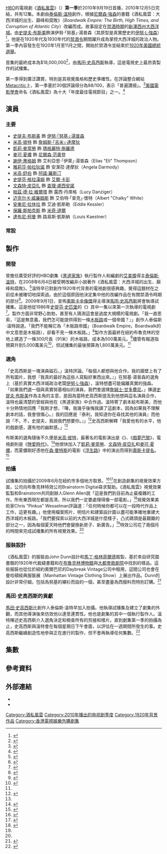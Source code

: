 {{noteTA
|T=zh-hk:酒私風雲 (第一季); zh-tw:海濱帝國 (第一季); zh-cn:大西洋帝国 (第一季);
|G1=Show
|1=zh-hk:酒私風雲;zh-tw:海濱帝國;zh-cn:大西洋帝国;
|2=zh-hk:米高·沙朗;zh-tw:麥可·夏儂;zh-cn:迈克尔·珊农;
|3=zh-hk:積·赫斯頓;zh-tw:傑克·休斯頓;zh-cn:杰克·休斯顿;
}}
{{Infobox television season
| season_name      = 《酒私風雲》第一季
| eng_name         = {{lang|en|''Boardwalk Empire'' (Season 1)}}
| bgcolour         = #000000
| image            = Boardwalk empire season 1.jpg
| caption          = 第一季海報
| country          = 美國
| network          = [[HBO|HBO]]
| first_aired      = {{Start date|2010|9|19}}
| last_aired       = {{End date|2010|12|5}}
| num_episodes     = 12
| prev_season  = 
| next_season  = [[酒私風雲_(第二季)|第二季]]
| episode_list     = 
}}

[[HBO|HBO]]的電視劇《[[酒私風雲|酒私風雲]]》（{{lang-en|''Boardwalk Empire''}}）'''第一季'''於2010年9月19日首播，2010年12月5日完結，共有12集。本劇由[[泰倫斯·溫特|泰倫斯·溫特]]創作，根據[[尼爾森·強森|尼爾森·強森]]的書籍《酒私風雲：大西洋城的出生、巔峰和腐敗》（''Boardwalk Empire: The Birth, High Times, and Corruption of Atlantic City''）改編而成。故事設定在[[禁酒時期|禁酒時期]]的[[新澤西州|新澤西州]][[大西洋城|大西洋城]]。由[[史提夫·布斯美|史提夫·布斯美]]飾演伊努·「努基」·湯普森（其原型是真實歷史的[[伊努·L·強森|伊努·L·強森]]）<ref>{{Cite web |url = http://www.nytimes.com/2010/09/17/arts/television/17boardwalk.html?_r=0 |title = Jersey Shore, the Early Years |author = Alessandra Stanley |date = 2010-09-16 |publisher = The New York Times |language = en |access-date = 2016-08-07 |archive-date = 2018-08-02 |archive-url = https://web.archive.org/web/20180802011522/https://www.nytimes.com/2010/09/17/arts/television/17boardwalk.html?_r=0 |dead-url = no }}</ref>，他是在1920年代及1930年代的[[禁酒令|禁酒令]]期間躍升成為掌控大西洋城的政治人物。第一季內容發生在1920年1月至11月之間，開始於禁酒令並結束於[[1920年美國總統選舉|1920年美國總統選舉]]。

首集的最終成本為$18,000,000<ref>{{Cite web |url = http://deadline.com/2011/06/emmys-10-dramas-pick-best-episodes-142980/ |title = EMMYS: 10 Dramas Pick Best Episodes |date = 2011-06-23 |publisher = Deadline Hollywood |language = en |access-date = 2016-08-07 |archive-date = 2020-09-02 |archive-url = https://web.archive.org/web/20200902213523/https://deadline.com/2011/06/emmys-10-dramas-pick-best-episodes-142980/ |dead-url = no }}</ref>，由[[馬田·史高西斯|馬田·史高西斯]]執導，這是電視史上最昂貴製作的試播集。

第一季得到廣泛讚賞，特別是其視覺風格和歷史準確性。在評論整合網站[[Metacritic|Metacritic]]上，第一季基於30個評論得分為88/100，表示「普遍讚揚」。<ref>{{Cite web |url = http://www.metacritic.com/tv/boardwalk-empire |title = BOARDWALK EMPIRE : SEASON 1 |publisher = Metacritic |language = en |access-date = 2017-04-06 |archive-date = 2021-01-28 |archive-url = https://web.archive.org/web/20210128171220/https://www.metacritic.com/tv/boardwalk-empire |dead-url = no }}</ref>[[美國電影學會|美國電影學會]]命名《酒私風雲》為十大「年度最佳電視節目」之一。<ref>{{Cite web |url = http://tvbythenumbers.zap2it.com/network-press-releases/afi-awards-selections-announced-the-walking-dead-breaking-bad-glee-30-rock-and-boardwalk-empire-among-tv-winners/75177/ |title = AFI Awards Selections Announced: 'The Walking Dead,' 'Breaking Bad,' 'Glee,' '30 Rock' and 'Boardwalk Empire' Among TV Winners |date = 2010-12-12 |publisher = TV by the Numbers |language = en |access-date = 2017-04-06 |archive-date = 2020-04-13 |archive-url = https://web.archive.org/web/20200413041432/https://tvbythenumbers.zap2it.com/network-press-releases/afi-awards-selections-announced-the-walking-dead-breaking-bad-glee-30-rock-and-boardwalk-empire-among-tv-winners/75177/ |dead-url = yes }}</ref>

== 演員 ==
=== 主要 ===
{{div col}}
* [[史提夫·布斯美|史提夫·布斯美]] 飾 [[努基·湯普森|伊努·「努基」·湯普森]]
* [[米高·彼特|米高·彼特]] 飾 [[吉米·達摩狄|詹姆斯·「吉米」·達摩狄]]
* [[凱莉·麥當勞|凱莉·麥當勞]] 飾 [[瑪格麗特·湯普森|瑪格麗特·施羅德]]
* [[麥可·夏儂|麥可·夏儂]] 飾 [[尼爾森·范奧登|尼爾森·范奧登]]
* [[謝伊·惠格姆|謝伊·惠格姆]] 飾 艾利亞思·「伊萊」·湯普森（Elias "Eli" Thompson）
* [[雅莉莎·帕拉狄諾|雅莉莎·帕拉狄諾]] 飾 安潔菈·達摩狄（Angela Darmody）
* [[米高·舒伯|米高·舒伯]] 飾 [[阿諾·羅斯汀|阿諾·羅斯汀]]
* [[史提芬·格拉漢姆|史提芬·格拉漢姆]] 飾 [[艾爾·卡彭|艾爾·卡彭]]
* [[文森特·皮亞扎|文森特·皮亞扎]] 飾 [[查理·盧西安諾|查理·盧西安諾]]
* [[帕茲·德·拉·維爾塔|帕茲·德·拉·維爾塔]] 飾 露西·丹席格（Lucy Danziger）
* [[迈克尔·K·威廉姆斯|迈克尔·K·威廉姆斯]] 飾 艾伯特·「查克」·懷特（Albert "Chalky" White）
* [[安東尼·拉休拉|安東尼·拉休拉]] 飾 艾迪·凱斯勒（Eddie Kessler）
* [[保羅·斯帕克斯|保羅·斯帕克斯]] 飾 [[米奇·道爾|米奇·道爾]]
* [[達布尼·柯曼|達布尼·柯曼]] 飾 路易斯·凱斯納（Louis Kaestner）
{{div col end}}

=== 常設 ===
{{Columns-list|2|
* Brady和Connor Noon 飾 Tommy Darmody
* Josie和Lucy Gallina 飾 Emily Schroeder
* Declan和Rory McTigue 飾 Teddy Schroeder
* William Hill 飾 Alderman George O'Neill
* [[羅伯·哥希斯|羅伯·哥希斯]] 飾 Alderman Jim Neary
* [[珂茜·莫爾|珂茜·莫爾]] 飾 吉莉安·達摩狄（Gillian Darmody）
* Adam Mucci 飾 Deputy Halloran
* [[埃里克·維奈爾|埃里克·維奈爾]] 飾 Agent Sebso
* [[格雷格·安東納奇|格雷格·安東納奇]] 飾 [[強尼·托里奧|強尼·托里奧]]
* [[愛德華多·巴萊里尼|愛德華多·巴萊里尼]] 飾 Ignatius D'Alessio
* [[馬克斯·凱塞拉|馬克斯·凱塞拉]] 飾 Leo D'Alessio
* {{link-en|彼特·麥克羅比|Peter McRobbie}} 飾 Supervisor Frederick Elliot
* [[傑克·休斯頓|傑克·休斯頓]] 飾 [[理查·哈洛|理查·哈洛]]
* {{link-en|安娜·卡塔琳娜|Anna Katarina}} 飾 Isabelle Jeunet
* {{link-en|梅根·萊金|Megan Reinking}} 飾 Annabelle
* Kevin O'Rourke 飾 [[愛德華·L·巴德|愛德華·L·巴德]]
* [[阿納托爾·優素福|阿納托爾·優素福]] 飾 [[邁爾·蘭斯基|邁爾·蘭斯基]]
* [[湯姆·阿爾德里奇|湯姆·阿爾德里奇]] 飾 Ethan Thompson
* [[史蒂芬·德羅薩|史蒂芬·德羅薩]] 飾 [[埃迪·康托爾|埃迪·康托爾]]
* Pearce Bunting 飾 [[威廉·麥考伊_(私酒販)|比爾·麥考伊]]
* [[艾蜜莉·米德|艾蜜莉·米德]] 飾 Pearl
* {{link-en|傑里夫·貝爾遜|Geoff Pierson}} 飾 {{link-en|華爾特·伊雲斯·埃奇|Walter Evans Edge|華爾特·埃奇}}
* Joseph Riccobene 飾 [[法蘭基·耶魯|法蘭基·耶魯]]
* Joe Caniano 飾 [[傑克·古茲克|傑克·古茲克]]
* [[克里斯托弗·麥克唐納|克里斯托弗·麥克唐納]] 飾 {{link-en|哈里·M·多赫蒂|Harry M. Daugherty}}
}}

== 製作 ==
=== 開發 ===
曾擔任廣受好評的HBO劇集《[[黑道家族|黑道家族]]》執行製作人和編劇的[[艾美獎|艾美獎]]得主[[泰倫斯·溫特|泰倫斯·溫特]]，在2008年6月4日被受聘改編非小說著作《酒私風雲：大西洋城的出生、巔峰和腐敗》。<ref>{{Cite web |url = http://movieweb.com/terence-winter-set-to-write-martin-scorceses-boardwalk-empire/ |title = Terence Winter Set to Write Martin Scorcese's Boardwalk Empire |publisher = MovieWeb |language = en |access-date = 2017-04-13 |archive-date = 2020-09-18 |archive-url = https://web.archive.org/web/20200918173917/https://movieweb.com/terence-winter-set-to-write-martin-scorceses-boardwalk-empire/ |dead-url = no }}</ref>溫特早已對創作1920年代背景的電視劇很感興趣，覺得這題材在之前從未被確切地探索過。由於這個原因他決定集中他的改編作品在有關禁酒令時期的部分<ref>{{Cite web |url = http://www.ign.com/articles/2010/08/07/scorsese-introduces-boardwalk-empire |title = SCORSESE INTRODUCES BOARDWALK EMPIRE |date = 2010-08-07 |publisher = IGN |language = en |access-date = 2017-04-13 |archive-date = 2020-04-13 |archive-url = https://web.archive.org/web/20200413041603/https://www.ign.com/articles/2010/08/07/scorsese-introduces-boardwalk-empire |dead-url = no }}</ref>。2009年9月1日，宣佈[[奧斯卡金像獎|奧斯卡金像獎]]得主導演[[馬田·史高西斯|馬田·史高西斯]]將會執導試播集。這是他從1986年[[史提芬·史匹堡|史提芬·史匹堡]]的《{{link-en|惊异传奇 (美国电视剧)|Amazing Stories (TV series)|惊异传奇}}》其中一集以來第一次執導的電視劇<ref>{{Cite web |url = http://www.aintitcool.com/node/37847 |title = Scorsese May Direct First TV Show Since AMAZING STORIES!! |date = 2008-08-08 |publisher = Ain't It Cool News |language = en |access-date = 2017-04-13 |archive-date = 2018-09-29 |archive-url = https://web.archive.org/web/20180929113556/http://www.aintitcool.com/node/37847 |dead-url = no }}</ref>。製作方面非常野心勃勃，甚至有人猜測這會是過度大規模的電視劇。「我一直思索，『這是無意義，我們怎可能提供得到一條[[木板路|木板路]]或一個帝國？』」創作人泰倫斯·溫特說道。「我們不能稱它為「木板路帝國」（Boardwalk Empire，Boardwalk的中文意思是木板路），卻看不見一條木板路。」<ref name="variety">{{Cite web |url = http://variety.com/2010/tv/reviews/boardwalk-empire-1117943535/ |title = Review: 'Boardwalk Empire' |author = Brian Lowry |date = 2010-09-12 |publisher = Variety |language = en |access-date = 2017-04-13 |archive-date = 2020-10-01 |archive-url = https://web.archive.org/web/20201001185125/https://variety.com/2010/tv/reviews/boardwalk-empire-1117943535/ |dead-url = no }}</ref>製作方面最終在紐約布魯克林的空地上建造了一條300尺長（91米）的木板路，成本為500萬美元。<ref>{{Cite web |url = http://www.nationalledger.com/pop-culture-news/boardwalk-empire-pilot-18-mi-192559.shtml#.WE_uU_l96Ul |title = Boardwalk Empire Pilot, $18 Million 'Bigs Buck Bet' for HBO |author = Lynda Johnson |date = 2010-08-08 |publisher = The National Ledger |language = en |access-date = 2017-04-13 |archive-date = 2012-01-08 |archive-url = https://web.archive.org/web/20120108223804/http://www.nationalledger.com/pop-culture-news/boardwalk-empire-pilot-18-mi-192559.shtml#.WE_uU_l96Ul |dead-url = no }}</ref>儘管有報道指預算升到5,000萬美元<ref>{{Cite web |url = http://bbook.com/nightlife/hbos-boardwalk-empire-cost-50-million-how-they-gonna-make-it-back/ |title = HBO's 'Boardwalk Empire' Cost $50 Million: How They Gonna Make It Back? |date = 2010-01-15 |publisher = BlackBook |language = en |access-date = 2017-04-13 |archive-date = 2020-04-13 |archive-url = https://web.archive.org/web/20200413041324/https://bbook.com/nightlife/hbos-boardwalk-empire-cost-50-million-how-they-gonna-make-it-back/ |dead-url = no }}</ref>，但試播集的最後預算為1,800萬美元。<ref name="variety" />

=== 選角 ===
「史高西斯是一塊演員磁石，」溫特評論。「每個人都想與他合作。我的牆壁上有了所有圖片，我想『我真的最好為這些人寫點好東西出來。』」在努基·湯普森的選角上（基於真實大西洋城政治老闆[[伊努·L·強森|伊努·L·強森]]），溫特想盡可能偏離真實的強森。「如果我們選一個與真實努基相似的演員，我們會選擇[[詹姆士·甘多費尼|詹姆士·甘多費尼]]。」揀選[[史提夫·布斯美|史提夫·布斯美]]作為主角的主意，是因為當時史高西斯提及到他想與這名演員合作，溫特也最清楚的曾經與他在《黑道家族》中合作過。溫特寄了劇本給布斯美，而他十分熱情地回應「我剛才想，『嘩，我幾乎後悔我讀了這劇本，因為如果我不理解劇本的話，我會很傷心。』我的回應是『泰利，我知道你在尋找其他的演員』而他說『不，不，史提夫，我說我們想要你。』」<ref name="sepinwall">{{Cite web |url = http://uproxx.com/sepinwall/press-tour-hbo-s-boardwalk-empire-brings-martin-scorsese-to-television/ |title = Press tour: HBO's 'Boardwalk Empire' brings Martin Scorsese to television |author = Alan Sepinwall |date = 2010-08-07 |publisher = UPROXX |language = en |access-date = 2017-04-13 |archive-date = 2020-04-13 |archive-url = https://web.archive.org/web/20200413041451/https://uproxx.com/sepinwall/press-tour-hbo-s-boardwalk-empire-brings-martin-scorsese-to-television/ |dead-url = no }}</ref>史高西斯解釋「我愛他有的水平，他的戲劇感，還有他的幽默感。」<ref name="sepinwall" />

布斯美的選角隨後不久便是[[米高·彼特|米高·彼特]]，最著名的電影演出是《{{link-en|殺人習作|Murder by Numbers}}》、《[[戲夢巴黎|戲夢巴黎]]》，電視劇則是《[[戀愛時代_(美國電視劇)|戀愛時代]]》。<ref>{{Cite web |url = http://www.tvguide.com/news/boardwalk-empire-casting-1001234/?rss=breakingnews&partnerid=imdb&profileid=01 |title = Pilot News: Michael Pitt Walks Boardwalk for HBO and Scorsese |author = Matt Mitovich |date = 2009-01-02 |publisher = TVGuide.com |language = en |access-date = 2017-04-13 |archive-date = 2020-10-29 |archive-url = https://web.archive.org/web/20201029233708/https://www.tvguide.com/news/boardwalk-empire-casting-1001234/?rss=breakingnews&partnerid=imdb&profileid=01 |dead-url = no }}</ref>他很快加入了[[凱莉·麥當勞|凱莉·麥當勞]]、[[文森特·皮亞扎|文森特·皮亞扎]]和[[麥可·夏儂|麥可·夏儂]]，而夏儂剛好憑他在[[森·曼特斯|森·曼特斯]]的電影《[[浮生路|浮生路]]》中的演出而得到[[奧斯卡金像獎|奧斯卡提名]]。<ref>{{Cite web |url = http://uproxx.com/hitfix/new-oscar-nominee-joins-scorsese-s-hbo-pilot/ |title = New Oscar nominee joins Scorsese's HBO pilot |author = HITFIX |date = 2009-01-29 |publisher = UPROXX |language = en |access-date = 2017-04-13 |archive-date = 2017-02-22 |archive-url = https://web.archive.org/web/20170222081553/http://uproxx.com/hitfix/new-oscar-nominee-joins-scorsese-s-hbo-pilot/ |dead-url = no }}</ref>

=== 拍攝 ===
試播集的拍攝於2009年6月在紐約市多個地方取景。<ref>{{Cite web |url = http://www.broadcastingcable.com/news/programming/hbo-not-hung-decision-making/34907 |title = HBO Not 'Hung' Up on Decision-Making |author = Marisa Guthrie |date = 2009-06-08 |publisher = Broadcasting & Cable |language = en |access-date = 2017-04-13 |archive-date = 2017-02-16 |archive-url = https://web.archive.org/web/20170216135002/http://www.broadcastingcable.com/news/programming/hbo-not-hung-decision-making/34907 |dead-url = no }}</ref><ref>{{Cite web |url = http://www.nytimes.com/2010/09/05/arts/television/05empire.html |title = On the Boardwalk, HBO Hangs Out With a New Mob |author = Charles McGrath |date = 2010-09-03 |publisher = The New York Times |language = en |access-date = 2017-04-13 |archive-date = 2021-03-09 |archive-url = https://web.archive.org/web/20210309054937/https://www.nytimes.com/2010/09/05/arts/television/05empire.html |dead-url = no }}</ref>在創造劇集的視覺效果方面，公司向布魯克林特效公司Brainstorm Digital尋求幫助。《酒私風雲》視覺效果監製和Brainstorm共同創辦人Glenn Allen說「這是我們到目前為止最複雜的工作。所有東西現在都是高清，所以我們一定要處理得像一部電影。」<ref name="brainstorm">{{Cite web |url = http://www.nydailynews.com/entertainment/tv-movies/dumbo-biz-brainstorm-martin-scorsese-team-hbo-project-boardwalk-empire-article-1.393946 |title = DUMBO biz, Scorsese team up for HBO project 'Boardwalk Empire' |author = Michael Lipkin |date = 2009-08-04 |publisher = New York Daily News |language = en |access-date = 2017-04-13 |archive-date = 2012-10-25 |archive-url = https://web.archive.org/web/20121025225704/http://www.nydailynews.com/entertainment/tv-movies/dumbo-biz-brainstorm-martin-scorsese-team-hbo-project-boardwalk-empire-article-1.393946 |dead-url = no }}</ref>視覺效果美術家Chris "Pinkus" Wesselman評論道：「任何時候你都可以在一段時代作品上工作，這更有趣。」他使用檔案照片、明信片和建築設計圖以盡可能準確地重建大西洋城的木板路。「我們要探索以前的大西洋城是什麼樣子，凸式碼頭是最艱難的部分之一，因為每個夏天時他們會變換新房子、新廣告。」<ref name="brainstorm" />特效公司花了兩個月的時間來完成試播集的所有視覺效果。<ref name="brainstorm" />

=== 服裝設計 ===
《酒私風雲》的服裝由John Dunn設計和[[馬丁·格林菲爾德|馬丁·格林菲爾德]]裁製，基於來自{{link-en|流行設計學院|Fashion Institute of Technology}}研究圖書館的1920年代裁縫書籍和在[[布魯克林博物館|布魯克林博物館]]與[[大都會歌劇院|大都會歌劇院]]中找到的樣品。這些服裝也從位於紐約奧爾巴尼的Daybreak Vintage公司中租用，這間公司也會在曼哈頓經典服裝展（Manhattan Vintage Clothing Show）上展出作品。Dunn的設計非常仔細，包括為努基的襯衫而設的一個{{link-en|衣領針|Collar pin}}，甚至盡量為西服料而特別訂購{{link-en|毛織品|Woolen|}}。<ref>{{Cite web |url = http://www.esquire.com/style/mens-fashion/a8431/boardwalk-empire-costume-designer-091510/ |title = The Bespoke Gangster Style of HBO's ''Boardwalk Empire'' |author = John Dunn |date = 2010-09-15 |publisher = Esquire |language = en |access-date = 2017-04-13 |archive-date = 2020-08-31 |archive-url = https://web.archive.org/web/20200831121936/https://www.esquire.com/style/mens-fashion/a8431/boardwalk-empire-costume-designer-091510/ |dead-url = no }}</ref>

=== 馬田·史高西斯的貢獻 ===
[[馬田·史高西斯|馬田·史高西斯]]比創作人泰倫斯·溫特早加入拍攝。他執導試播集及建立了劇集的外觀，而其他導演後來仿效他以達至連貫性。他也是劇集的其中一個執行製作人。溫特陳述史高西斯介入選角決定和檢查所有的剪接和樣片。直到劇集第一季的拍攝為止，史高西斯與溫特會在每個星期日下午會面，以評估在一週期間所發生的事。史高西斯繼續創造性地參與正在進行的製作，但不會再執導任何集數。<ref>{{Cite web |url = http://collider.com/boardwalk-empire-interview-martin-scorsese-terrence-winter/ |title = Martin Scorsese and Terence Winter Interview BOARDWALK EMPIRE |author = Christina Radish |date = 2010-09-14 |publisher = Collider.com |language = en |accessdate = 2017-04-13 |archive-date = 2013-10-17 |archive-url = https://web.archive.org/web/20131017231753/http://collider.com/boardwalk-empire-interview-martin-scorsese-terrence-winter/ |dead-url = no }}</ref>

== 集數 ==
<onlyinclude>{{Episode table |background=#000000 |overall=5 |season=5 |title= |director= |writer= |airdate= |viewers= |country=美國 |episodes=
{{Episode list/sublist|List of Boardwalk Empire episodes
 |EpisodeNumber = 1
 |EpisodeNumber2 = 1
 |Title = "{{link-en|Boardwalk Empire (episode)|Boardwalk Empire (episode)|Boardwalk Empire}}"
 |DirectedBy = [[馬田·史高西斯|馬田·史高西斯]]
 |WrittenBy = [[泰倫斯·溫特|泰倫斯·溫特]]
 |OriginalAirDate = {{Start date|2010|9|19}}
 |Viewers = 4.81<ref name="pilot ratings">{{Cite web|url=http://tvbythenumbers.zap2it.com/2010/09/21/sunday-cable-ratings-boardwalk-empire-premieres-rubicon-still-struggling-the-glades-mad-men-kardashians-lots-more/64524/|title=Sunday Cable Ratings: ‘''Boardwalk Empire''’ Premieres; ‘''Rubicon''’ Still Struggling + ''The Glades'', ''Mad Men'', ''Kardashians'' & Lots More|work=TV by the Numbers|last=Seidman|first=Robert|date=September 21, 2010|access-date=2016-08-10|archive-date=2014-09-09|archive-url=https://web.archive.org/web/20140909173224/http://tvbythenumbers.zap2it.com/2010/09/21/sunday-cable-ratings-boardwalk-empire-premieres-rubicon-still-struggling-the-glades-mad-men-kardashians-lots-more/64524/|dead-url=yes}}</ref>
 |ShortSummary = 在1920年1月禁酒令的黎明之際，大西洋縣的財務主管伊努·「努基」·湯普森，策劃一個與[[阿諾·羅斯汀|阿諾·羅斯汀]]和[[查理·盧西安諾|查理·「幸運」·盧西安諾]]進行非法私酒生意的合作計劃來令他自己和他的合夥人非常富有。努基被美麗而懷孕的瑪格麗特·施羅德接近，她希望他幫助她的虐待狂丈夫尋找一份工作。努基的前門生，吉米·達摩狄，從第一次世界大戰的戰鬥中回來，並帶回他對未來的雄心勃勃想法，他建立了一個靠不住的結盟，這可能對他和努基帶來嚴重的後果。
 |LineColor = 000000
}}
{{Episode list/sublist|List of Boardwalk Empire episodes
 |EpisodeNumber = 2
 |EpisodeNumber2 = 2
 |Title = "{{link-en|The Ivory Tower (Boardwalk Empire)|The Ivory Tower (Boardwalk Empire)|The Ivory Tower}}"
 |DirectedBy = [[提姆·范恩·派頓|提姆·范恩·派頓]]
 |WrittenBy = 泰倫斯·溫特
 |OriginalAirDate = {{Start date|2010|9|26}}
 |Viewers = 3.33<ref>{{Cite web|url=http://tvbythenumbers.zap2it.com/2010/09/28/sunday-cable-ratings-boardwalk-empire-falls-rubicon-stays-low-the-glades-mad-men-kardashians-lots-more/65626/|title=Sunday Cable Ratings: ‘''Boardwalk Empire''’ Falls; ‘''Rubicon''’ Stays Low + ''Glades'', ''Mad Men'', ''Kardashians'', ''Dexter'' & Lots More|work=TV by the Numbers|last=Gorman|first=Bill|date=September 28, 2010|access-date=2016-08-10|archive-date=2011-01-24|archive-url=https://web.archive.org/web/20110124072526/http://tvbythenumbers.zap2it.com/2010/09/28/sunday-cable-ratings-boardwalk-empire-falls-rubicon-stays-low-the-glades-mad-men-kardashians-lots-more/65626|dead-url=yes}}</ref>
 |ShortSummary =
 |LineColor = 000000
}}
{{Episode list/sublist|List of Boardwalk Empire episodes
 |EpisodeNumber = 3
 |EpisodeNumber2 = 3
 |Title = "{{link-en|Broadway Limited (Boardwalk Empire)|Broadway Limited (Boardwalk Empire)|Broadway Limited}}"
 |DirectedBy = 提姆·范恩·派頓
 |WrittenBy = {{link-en|瑪格麗特·納格|Margaret Nagle}}
 |OriginalAirDate = {{Start date|2010|10|3}}
 |Viewers = 3.41<ref>{{Cite web|url=http://tvbythenumbers.zap2it.com/2010/10/05/sunday-cable-ratings-boardwalk-empire-mostly-stable-rubicon-still-tiny-mad-men-kardashians-dexter-lots-more/66791/|title=Sunday Cable Ratings: ‘''Boardwalk Empire''’ Mostly Stable; ‘''Rubicon''’ Still Tiny; ''Mad Men'', ''Kardashians'', ''Dexter'' & Lots More|work=TV by the Numbers|last=Seidman|first=Robert|date=October 5, 2010|access-date=2016-08-10|archive-date=2010-11-27|archive-url=https://web.archive.org/web/20101127010123/http://tvbythenumbers.zap2it.com/2010/10/05/sunday-cable-ratings-boardwalk-empire-mostly-stable-rubicon-still-tiny-mad-men-kardashians-dexter-lots-more/66791|dead-url=yes}}</ref>
 |ShortSummary =
 |LineColor = 000000
}}
{{Episode list/sublist|List of Boardwalk Empire episodes
 |EpisodeNumber = 4
 |EpisodeNumber2 = 4
 |Title = "{{link-en|Anastasia (Boardwalk Empire)|Anastasia (Boardwalk Empire)|Anastasia}}"
 |DirectedBy = {{link-en|傑里米·珀德斯瓦|Jeremy Podeswa}}
 |WrittenBy = [[勞倫斯·康納|勞倫斯·康納]] 及 瑪格麗特·納格
 |OriginalAirDate = {{Start date|2010|10|10}}
 |Viewers = 2.57<ref>{{Cite web|url=http://tvbythenumbers.zap2it.com/2010/10/12/sunday-cable-ratings-boardwalk-empire-plunges-rubicon-up-mad-men-kardashians-mlb-playoffs-more/67765/|title=Sunday Cable Ratings: ‘''Boardwalk Empire''’  Plunges; ‘''Rubicon''’ Up; ''Mad Men'', ''Kardashians'', ''MLB Playoffs'' & More|work=TV by the Numbers|last=Gorman|first=Bill|date=October 12, 2010|access-date=2016-08-10|archive-date=2010-11-19|archive-url=https://web.archive.org/web/20101119004337/http://tvbythenumbers.zap2it.com/2010/10/12/sunday-cable-ratings-boardwalk-empire-plunges-rubicon-up-mad-men-kardashians-mlb-playoffs-more/67765|dead-url=yes}}</ref>
 |ShortSummary =
 |LineColor = 000000
}}
{{Episode list/sublist|List of Boardwalk Empire episodes
 |EpisodeNumber = 5
 |EpisodeNumber2 = 5
 |Title = "{{link-en|Nights in Ballygran|Nights in Ballygran}}"
 |DirectedBy = [[亞倫·泰勒_(導演)|亞倫·泰勒]]
 |WrittenBy = 勞倫斯·康納
 |OriginalAirDate = {{Start date|2010|10|17}}
 |Viewers = 2.85<ref>{{Cite web|url=http://tvbythenumbers.zap2it.com/2010/10/19/sunday-cable-ratings-kardarshians-lead-mad-men-finale-up-rubicon-finale-down-boardwalk-empire-sonny-with-a-chance-much-more/68833/|title=Sunday Cable Ratings: ''Kardarshians'' Lead; ‘''Mad Men''’ Finale Up; ‘''Rubicon''’ Finale Down; ‘''Boardwalk Empire'',’ ‘''Sonny with a Chance''’ & Much More|work=TV by the Numbers|last=Seidman|first=Robert|date=October 19, 2010|access-date=2016-08-10|archive-date=2010-11-18|archive-url=https://web.archive.org/web/20101118064212/http://tvbythenumbers.zap2it.com/2010/10/19/sunday-cable-ratings-kardarshians-lead-mad-men-finale-up-rubicon-finale-down-boardwalk-empire-sonny-with-a-chance-much-more/68833|dead-url=yes}}</ref>
 |ShortSummary =
 |LineColor = 000000
}}
{{Episode list/sublist|List of Boardwalk Empire episodes
 |EpisodeNumber = 6
 |EpisodeNumber2 = 6
 |Title = "{{link-en|Family Limitation|Family Limitation}}"
 |DirectedBy = 提姆·范恩·派頓
 |WrittenBy = [[侯活·科德|侯活·科德]]
 |OriginalAirDate = {{Start date|2010|10|24}}
 |Viewers = 2.81<ref>{{Cite web|url=http://tvbythenumbers.zap2it.com/2010/10/26/sunday-cable-ratings-kardashians-finale-way-up-boardwalk-empire-dexter-swamp-people-much-more/69776/|title=Sunday Cable Ratings: ''Kardashians'' Finale Way Up;B''oardwalk Empire'', ''Dexter'', ''Swamp People'' & Much More|work=TV by the Numbers|last=Seidman|first=Robert|date=October 26, 2010|access-date=2016-08-10|archive-date=2010-11-27|archive-url=https://web.archive.org/web/20101127010138/http://tvbythenumbers.zap2it.com/2010/10/26/sunday-cable-ratings-kardashians-finale-way-up-boardwalk-empire-dexter-swamp-people-much-more/69776|dead-url=yes}}</ref>
 |ShortSummary =
 |LineColor = 000000
}}
{{Episode list/sublist|List of Boardwalk Empire episodes
 |EpisodeNumber = 7
 |EpisodeNumber2 = 7
 |Title = "{{link-en|Home (Boardwalk Empire)|Home (Boardwalk Empire)|Home}}"
 |DirectedBy = [[艾倫·庫爾特|艾倫·庫爾特]]
 |WrittenBy = 提姆·范恩·派頓 及 {{link-en|保羅·西姆斯|Paul Simms}}
 |OriginalAirDate = {{Start date|2010|10|31}}
 |Viewers = 2.67<ref>{{Cite web|url=http://tvbythenumbers.zap2it.com/2010/11/02/sunday-cable-ratings-the-walking-dead-kills-boardwalk-empire-steady-swamp-people-dexter-ghost-hunters-live-much-more/70585/|title=Sunday Cable Ratings: ''The Walking Dead'' Kills; ''Boardwalk Empire'' Steady; + ''Swamp People'', ''Dexter'', ''Ghost Hunters Live'' & Much More|work=TV by the Numbers|last=Seidman|first=Robert|date=November 2, 2010|access-date=2016-08-10|archive-date=2010-11-19|archive-url=https://web.archive.org/web/20101119002438/http://tvbythenumbers.zap2it.com/2010/11/02/sunday-cable-ratings-the-walking-dead-kills-boardwalk-empire-steady-swamp-people-dexter-ghost-hunters-live-much-more/70585|dead-url=yes}}</ref>
 |ShortSummary =
 |LineColor = 000000
}}
{{Episode list/sublist|List of Boardwalk Empire episodes
 |EpisodeNumber = 8
 |EpisodeNumber2 = 8
 |Title = "{{link-en|Hold Me in Paradise|Hold Me in Paradise}}"
 |DirectedBy = {{link-en|布萊恩·柯克|Brian Kirk}}
 |WrittenBy = {{link-en|梅格·傑克遜|Meg Jackson (screenwriter)}}
 |OriginalAirDate = {{Start date|2010|11|7}}
 |Viewers = 3.21<ref>{{Cite web|url=http://tvbythenumbers.zap2it.com/2010/11/09/sunday-cable-ratings-the-walking-dead-lives-boardwalk-empire-up-real-housewives-hannah-montana-kendra-much-more/71446/|title=Sunday Cable Ratings: ''The Walking Dead'' Lives!; ''Boardwalk Empire'' Up; + ''Real Housewives'', ''Hannah Montana'', ''Kendra'' & Much More|work=TV by the Numbers|last=Gorman|first=Bill|date=November 9, 2010|access-date=2016-08-10|archive-date=2010-11-14|archive-url=https://web.archive.org/web/20101114060311/http://tvbythenumbers.zap2it.com/2010/11/09/sunday-cable-ratings-the-walking-dead-lives-boardwalk-empire-up-real-housewives-hannah-montana-kendra-much-more/71446|dead-url=yes}}</ref>
 |ShortSummary =
 |LineColor = 000000
}}
{{Episode list/sublist|List of Boardwalk Empire episodes
 |EpisodeNumber = 9
 |EpisodeNumber2 = 9
 |Title = "{{link-en|Belle Femme|Belle Femme}}"
 |DirectedBy = [[布拉德·安德森|布拉德·安德森]]
 |WrittenBy = Steve Kornacki
 |OriginalAirDate = {{Start date|2010|11|14}}
 |Viewers = 2.98<ref>{{Cite web|url=http://tvbythenumbers.zap2it.com/2010/11/16/sunday-cable-ratings-the-walking-dead-sarah-palin-again-still-boardwalk-empire-drops-real-housewives-sonny-with-a-chance-kendra-much-more/72307|title=Sunday Cable Ratings: ''The Walking Dead'', ''Sarah Palin'' (again, still); ''Boardwalk Empire'' Drops; ''Real Housewives'', ''Sonny With a Chance'', ''Kendra'' & Much More|work=TV by the Numbers|last=Seidman|first=Robert|date=November 16, 2010|accessdate=2016-08-10|archive-date=2013-07-09|archive-url=https://www.webcitation.org/6HynlBMBx?url=http://tvbythenumbers.zap2it.com/2010/11/16/sunday-cable-ratings-the-walking-dead-sarah-palin-again-still-boardwalk-empire-drops-real-housewives-sonny-with-a-chance-kendra-much-more/72307|dead-url=yes}}</ref>
 |ShortSummary =
 |LineColor = 000000
}}
{{Episode list/sublist|List of Boardwalk Empire episodes
 |EpisodeNumber = 10
 |EpisodeNumber2 = 10
 |Title = "{{link-en|The Emerald City (Boardwalk Empire)|The Emerald City (Boardwalk Empire)|The Emerald City}}"
 |DirectedBy = {{link-en|西蒙·塞蘭·瓊斯|Simon Cellan Jones}}
 |WrittenBy = 勞倫斯·康納
 |OriginalAirDate = {{Start date|2010|11|21}}
 |Viewers = 3.05<ref>{{Cite web|url=http://tvbythenumbers.zap2it.com/2010/11/23/sunday-cable-ratings-sarah-palins-alaska-falls-the-walking-deadagain-still-boardwalk-empire-drops-real-housewives-sonny-with-a-chance-kendra-much-more/73243/|title=Sunday Cable Ratings: ''Sarah Palin's Alaska'' Falls; ''The Walking Dead'' (again, still); ''Boardwalk Empire'' Drops; ''Real Housewives'', ''Sonny With a Chance'', ''Kendra'' & Much More|work=TV by the Numbers|last=Seidman|first=Robert|date=November 23, 2010|access-date=2016-08-10|archive-date=2010-11-26|archive-url=https://web.archive.org/web/20101126232528/http://tvbythenumbers.zap2it.com/2010/11/23/sunday-cable-ratings-sarah-palins-alaska-falls-the-walking-deadagain-still-boardwalk-empire-drops-real-housewives-sonny-with-a-chance-kendra-much-more/73243|dead-url=yes}}</ref>
 |ShortSummary =
 |LineColor = 000000
}}
{{Episode list/sublist|List of Boardwalk Empire episodes
 |EpisodeNumber = 11
 |EpisodeNumber2 = 11
 |Title = "{{link-en|Paris Green (Boardwalk Empire)|Paris Green (Boardwalk Empire)|Paris Green}}"
 |DirectedBy = 艾倫·庫爾特
 |WrittenBy = 侯活·科德
 |OriginalAirDate = {{Start date|2010|11|28}}
 |Viewers = 3.00<ref>{{Cite web|url=http://tvbythenumbers.zap2it.com/2010/11/30/sunday-cable-ratings-boardwalk-empiredips-soul-train-awards-real-housewives-dexter-top-gear-more/73858/|title=Sunday Cable Ratings: ''Boardwalk Empire'' Dips; ''Soul Train Awards'', ''Real Housewives'', ''Dexter'', ''Top Gear'' & More|work=TV by the Numbers|last=Gorman|first=Bill|date=November 30, 2010|access-date=2016-08-10|archive-date=2010-12-04|archive-url=https://web.archive.org/web/20101204090118/http://tvbythenumbers.zap2it.com/2010/11/30/sunday-cable-ratings-boardwalk-empiredips-soul-train-awards-real-housewives-dexter-top-gear-more/73858|dead-url=yes}}</ref>
 |ShortSummary =
 |LineColor = 000000
}}
{{Episode list/sublist|List of Boardwalk Empire episodes
 |EpisodeNumber = 12
 |EpisodeNumber2 = 12
 |Title = "{{link-en|A Return to Normalcy|A Return to Normalcy}}"
 |DirectedBy = 提姆·范恩·派頓
 |WrittenBy = 泰倫斯·溫特
 |OriginalAirDate = {{Start date|2010|12|5}}
 |Viewers = 3.29<ref name="Gorman">{{Cite web|url=http://tvbythenumbers.zap2it.com/2010/12/07/sunday-cable-ratings-the-walking-dead-boardwalk-empire-finales-rise-sarah-palins-alaska-dexter-the-hasslehoffs-more/74601/|title=Sunday Cable Ratings: 'The Walking Dead,' 'Boardwalk Empire' Finales Rise; 'Sarah Palin's Alaska,' 'Dexter,' 'The Hasslehoffs' & More|work=TV by the Numbers|last=Gorman|first=Bill|date=December 7, 2010|access-date=2016-08-10|archive-date=2010-12-11|archive-url=https://web.archive.org/web/20101211205637/http://tvbythenumbers.zap2it.com/2010/12/07/sunday-cable-ratings-the-walking-dead-boardwalk-empire-finales-rise-sarah-palins-alaska-dexter-the-hasslehoffs-more/74601|dead-url=yes}}</ref>
 |ShortSummary =
 |LineColor = 000000
}}
}}</onlyinclude>

== 參考資料 ==
{{Reflist}}

== 外部連結 ==
* {{official website|http://www.hbo.com/boardwalk-empire}}
* {{Imdb episodes|0979432|Boardwalk Empire}}

[[Category:酒私風雲|Category:酒私風雲]]
[[Category:2010年播出的电视剧季度|Category:2010年播出的电视剧季度]]
[[Category:1920年背景作品|Category:1920年背景作品]]
[[Category:香港電視娛樂外購劇集|Category:香港電視娛樂外購劇集]]